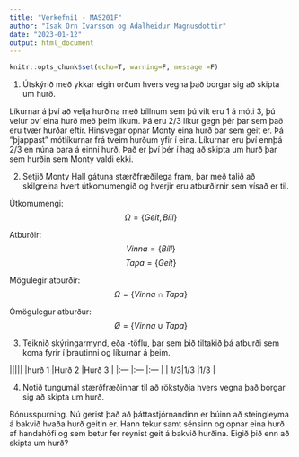 ```yaml
---
title: "Verkefni1 - MAS201F"
author: "Isak Orn Ivarsson og Adalheidur Magnusdottir"
date: "2023-01-12"
output: html_document
---
```

```r
knitr::opts_chunk$set(echo=T, warning=F, message =F)
```


1. Útskýrið með ykkar eigin orðum hvers vegna það borgar sig að skipta um hurð.

Líkurnar á því að velja hurðina með bíllnum sem þú vilt eru 1 á móti 3, þú velur því eina hurð með þeim líkum. Þá eru 2/3 líkur gegn þér þar sem það eru tvær hurðar eftir. Hinsvegar opnar Monty eina hurð þar sem geit er. Þá "þjappast" mótlíkurnar frá tveim hurðum yfir í eina. Líkurnar eru því ennþá 2/3 en núna bara á einni hurð. Það er því þér í hag að skipta um hurð þar sem hurðin sem Monty valdi ekki.

2. Setjið Monty Hall gátuna stærðfræðilega fram, þar með talið að skilgreina hvert útkomumengið og hverjir eru atburðirnir sem vísað er til.

Útkomumengi:
$$
\Omega = \{Geit, Bíll\}
$$

Atburðir:
$$
Vinna = \{Bíll\}
$$
$$
Tapa = \{Geit\}
$$

Mögulegir atburðir: 
$$
\Omega = \{Vinna \cap  Tapa\}
$$

Ómögulegur atburður: 
$$
Ø = \{Vinna \cup  Tapa\}
$$



3. Teiknið skýringarmynd, eða -töflu, þar sem þið tiltakið þá atburði sem koma fyrir í þrautinni og líkurnar á þeim.

|||||
|hurð 1 |Hurð 2 |Hurð 3 |
|:---   |:---   |:---   |
|    1/3|1/3    |1/3    |


4. Notið tungumál stærðfræðinnar til að rökstyðja hvers vegna það borgar sig að skipta um hurð.


Bónusspurning. Nú gerist það að þáttastjórnandinn er búinn að steingleyma á bakvið hvaða hurð geitin er. Hann tekur samt sénsinn og opnar eina hurð af handahófi og sem betur fer reynist geit á bakvið hurðina. Eigið þið enn að skipta um hurð?

